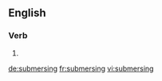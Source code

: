 ==English==

===Verb===
{{head|en|present participle}}

# {{present participle of|submerse|lang=en|nocat=1}}

[[de:submersing]]
[[fr:submersing]]
[[vi:submersing]]